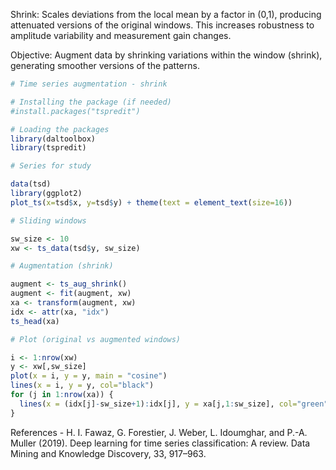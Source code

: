 Shrink: Scales deviations from the local mean by a factor in (0,1), producing attenuated versions of the original windows. This increases robustness to amplitude variability and measurement gain changes.

Objective: Augment data by shrinking variations within the window (shrink), generating smoother versions of the patterns.

```r
# Time series augmentation - shrink

# Installing the package (if needed)
#install.packages("tspredit")
```

```r
# Loading the packages
library(daltoolbox)
library(tspredit) 
```


```r
# Series for study

data(tsd)
library(ggplot2)
plot_ts(x=tsd$x, y=tsd$y) + theme(text = element_text(size=16))
```

```r
# Sliding windows

sw_size <- 10
xw <- ts_data(tsd$y, sw_size)
```

```r
# Augmentation (shrink)

augment <- ts_aug_shrink()
augment <- fit(augment, xw)
xa <- transform(augment, xw)
idx <- attr(xa, "idx")
ts_head(xa)
```

```r
# Plot (original vs augmented windows)

i <- 1:nrow(xw)
y <- xw[,sw_size]
plot(x = i, y = y, main = "cosine")
lines(x = i, y = y, col="black")
for (j in 1:nrow(xa)) {
  lines(x = (idx[j]-sw_size+1):idx[j], y = xa[j,1:sw_size], col="green")
}
```

References
- H. I. Fawaz, G. Forestier, J. Weber, L. Idoumghar, and P.-A. Muller (2019). Deep learning for time series classification: A review. Data Mining and Knowledge Discovery, 33, 917–963.

